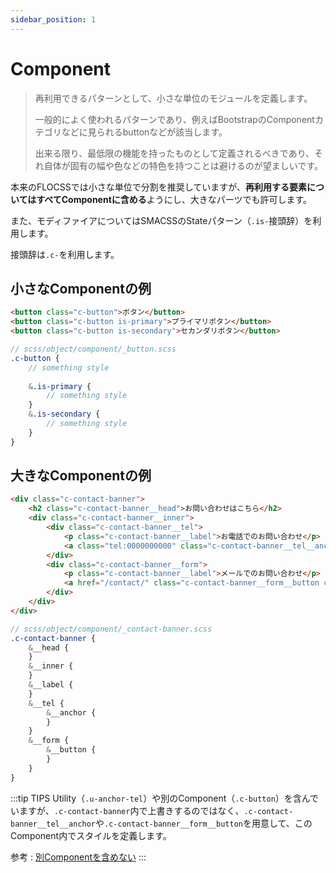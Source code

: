 ```yaml
---
sidebar_position: 1
---
```


# Component

> 再利用できるパターンとして、小さな単位のモジュールを定義します。
> 
> 一般的によく使われるパターンであり、例えばBootstrapのComponentカテゴリなどに見られるbuttonなどが該当します。
> 
> 出来る限り、最低限の機能を持ったものとして定義されるべきであり、それ自体が固有の幅や色などの特色を持つことは避けるのが望ましいです。

本来のFLOCSSでは小さな単位で分割を推奨していますが、**再利用する要素についてはすべてComponentに含める**ようにし、大きなパーツでも許可します。

また、モディファイアについてはSMACSSのStateパターン（`.is-`接頭辞）を利用します。

接頭辞は`.c-`を利用します。

## 小さなComponentの例

```html
<button class="c-button">ボタン</button>
<button class="c-button is-primary">プライマリボタン</button>
<button class="c-button is-secondary">セカンダリボタン</button>
```

```scss
// scss/object/component/_button.scss
.c-button {
    // something style
    
    &.is-primary {
        // something style
    }
    &.is-secondary {
        // something style
    }
}
```

## 大きなComponentの例

```html
<div class="c-contact-banner">
    <h2 class="c-contact-banner__head">お問い合わせはこちら</h2>
    <div class="c-contact-banner__inner">
        <div class="c-contact-banner__tel">
            <p class="c-contact-banner__label">お電話でのお問い合わせ</p>
            <a class="tel:0000000000" class="c-contact-banner__tel__anchor u-anchor-tel">000-000-0000</a>
        </div>
        <div class="c-contact-banner__form">
            <p class="c-contact-banner__label">メールでのお問い合わせ</p>
            <a href="/contact/" class="c-contact-banner__form__button c-button">お問い合わせフォーム</a>
        </div>
    </div>
</div>
```

```scss
// scss/object/component/_contact-banner.scss
.c-contact-banner {
    &__head {
    }
    &__inner {
    }
    &__label {
    }
    &__tel {
        &__anchor {
        }
    }
    &__form {
        &__button {
        }
    }
}
```

:::tip TIPS
Utility（`.u-anchor-tel`）や別のComponent（`.c-button`）を含んでいますが、`.c-contact-banner`内で上書きするのではなく、`.c-contact-banner__tel__anchor`や`.c-contact-banner__form__button`を用意して、このComponent内でスタイルを定義します。

参考 : [別Componentを含めない](/docs/html/methodologies/important/child)
:::